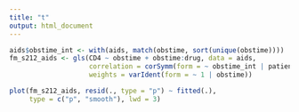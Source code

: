 ```yaml
---
title: "t"
output: html_document
---
```


```r
aids$obstime_int <- with(aids, match(obstime, sort(unique(obstime))))
fm_s212_aids <- gls(CD4 ~ obstime + obstime:drug, data = aids,
                    correlation = corSymm(form = ~ obstime_int | patient),
                    weights = varIdent(form = ~ 1 | obstime))

plot(fm_s212_aids, resid(., type = "p") ~ fitted(.), 
     type = c("p", "smooth"), lwd = 3)
```


